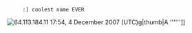       :] coolest name EVER
[[Image:Example.jp--[[User:64.113.184.11|64.113.184.11]] 17:54, 4 December 2007 (UTC)g|thumb|A '''''']]